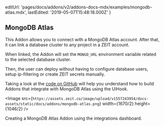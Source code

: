 
  editUrl: 'pages/docs/addons/v2/addons-docs-mdx/examples/mongodb-atlas.mdx',
  lastEdited: '2019-05-07T15:48:18.000Z'
}

## MongoDB Atlas

This Addon allows you to connect with a MongoDB Atlas account. After that, it can link a database cluster to any project in a ZEIT account.

When linked, the Addon will set the `MONGO_URL` environment variable related to the selected database cluster.

Then, the user can deploy without having to configure database users, setup ip-filtering or create ZEIT secrets manually.

Taking a look at the [code on GitHub](https://github.com/zeit/addons-gallery/tree/master/mongodb-atlas) will help you understand how to build Addons that integrate with MongoDB Atlas using the UiHook.

<Image
  src={`https://assets.zeit.co/image/upload/v1557243954/docs-assets/static/docs/addons/mongodb-atlas.png`}
  width={1670/2}
  height={1046/2}
/>
<Caption>Creating a MongoDB Atlas Addon using the integrations dashboard.</Caption>
